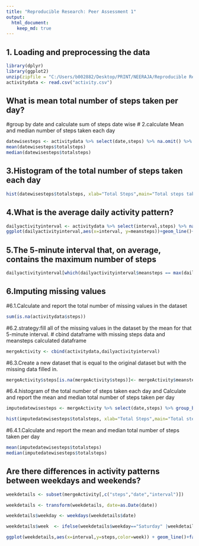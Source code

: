 ```yaml
---
title: "Reproducible Research: Peer Assessment 1"
output: 
  html_document:
    keep_md: true
---
```



## 1. Loading and preprocessing the data
```r
library(dplyr)
library(ggplot2)
unzip(zipfile = "C:/Users/b002882/Desktop/PRINT/NEERAJA/Reproducible Research/Week2/RepData_PeerAssessment1/repdata_data_activity.zip",exdir = "C:/Users/b002882/Desktop/PRINT/NEERAJA/Reproducible Research/Week2/RepData_PeerAssessment1")
activitydata <- read.csv("activity.csv")


```



## What is mean total number of steps taken per day?
#group by date and calculate sum of steps date wise
# 2.calculate Mean and median number of steps taken each day

```r
datewisesteps <- activitydata %>% select(date,steps) %>% na.omit() %>% group_by(date) %>% summarise(totalsteps=sum(steps))
mean(datewisesteps$totalsteps)
median(datewisesteps$totalsteps)

```
## 3.Histogram of the total number of steps taken each day
```r
hist(datewisesteps$totalsteps, xlab="Total Steps",main="Total steps taken per day ", breaks = 20)


```
## 4.What is the average daily activity pattern?

```r
dailyactivityinterval <- activitydata %>% select(interval,steps) %>% na.omit() %>% group_by(interval) %>% summarize(meansteps=mean(steps))
ggplot(dailyactivityinterval,aes(x=interval, y=meansteps))+geom_line()+ggtitle("Average daily activity pattern")

```

## 5.The 5-minute interval that, on average, contains the maximum number of steps

```r
dailyactivityinterval[which(dailyactivityinterval$meansteps == max(dailyactivityinterval$meansteps)),]
```
## 6.Imputing missing values
#6.1.Calculate and report the total number of missing values in the dataset 

```r
sum(is.na(activitydata$steps))

```
#6.2.strategy:fill  all of the missing values in the dataset by the mean for that 5-minute interval.
# cbind dataframe with missing steps data and meansteps calculated dataframe

```r
mergeActivity <- cbind(activitydata,dailyactivityinterval)

```
#6.3.Create a new dataset that is equal to the original dataset but with the missing data filled in.
```r
mergeActivity$steps[is.na(mergeActivity$steps)]<- mergeActivity$meansteps[is.na(mergeActivity$steps)]
```
#6.4.histogram of the total number of steps taken each day and Calculate and report the mean and median total number of steps taken per day
```r
imputedatewisesteps <- mergeActivity %>% select(date,steps) %>% group_by(date) %>% summarise(totalsteps=sum(steps))

hist(imputedatewisesteps$totalsteps, xlab="Total Steps",main="Total steps taken per day ", breaks = 20)

```
#6.4.1.Calculate and report the mean and median total number of steps taken per day
```r
mean(imputedatewisesteps$totalsteps)
median(imputedatewisesteps$totalsteps)
```
## Are there differences in activity patterns between weekdays and weekends?
```r

weekdetails <- subset(mergeActivity[,c("steps","date","interval")])

weekdetails <- transform(weekdetails, date=as.Date(date))

weekdetails$weekday <- weekdays(weekdetails$date)

weekdetails$week  <- ifelse(weekdetails$weekday=="Saturday" |weekdetails$weekday=="Sunday","Weekend","Weekday")

ggplot(weekdetails,aes(x=interval,y=steps,color=week)) + geom_line()+facet_grid(week~.)+xlab("Interval")+ylab("Steps")+ggtitle("Activity patterns in weekdays and weekends")

```

